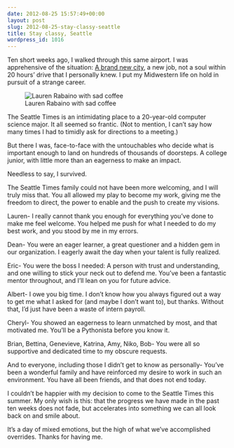 ```yaml
---
date: 2012-08-25 15:57:49+00:00
layout: post
slug: 2012-08-25-stay-classy-seattle
title: Stay classy, Seattle
wordpress_id: 1016
---
```


Ten short weeks ago, I walked through this same airport. I was apprehensive of the situation: [A brand new city](http://storify.com/laurenmichell/a-midwesterners-impressions-of-the-pacific-northwe), a new job, not a soul within 20 hours' drive that I personally knew. I put my Midwestern life on hold in pursuit of a strange career.

![Lauren Rabaino with sad coffee](lauren.jpg)  

The Seattle Times is an intimidating place to a 20-year-old computer science major. It all seemed so frantic. (Not to mention, I can't say how many times I had to timidly ask for directions to a meeting.)

But there I was, face-to-face with the untouchables who decide what is important enough to land on hundreds of thousands of doorsteps. A college junior, with little more than an eagerness to make an impact.

Needless to say, I survived.

The Seattle Times family could not have been more welcoming, and I will truly miss that. You all allowed my play to become my work, giving me the freedom to direct, the power to enable and the push to create my visions.

Lauren- I really cannot thank you enough for everything you've done to make me feel welcome. You helped me push for what I needed to do my best work, and you stood by me in my errors.

Dean- You were an eager learner, a great questioner and a hidden gem in our organization. I eagerly await the day when your talent is fully realized.

Eric- You were the boss I needed: A person with trust and understanding, and one willing to stick your neck out to defend me. You've been a fantastic mentor throughout, and I'll lean on you for future advice.

Albert- I owe you big time. I don't know how you always figured out a way to get me what I asked for (and maybe I don't want to), but thanks. Without that, I'd just have been a waste of intern payroll.

Cheryl- You showed an eagerness to learn unmatched by most, and that motivated me. You'll be a Pythonista before you know it.

Brian, Bettina, Genevieve, Katrina, Amy, Niko, Bob- You were all so supportive and dedicated time to my obscure requests.

And to everyone, including those I didn't get to know as personally- You've been a wonderful family and have reinforced my desire to work in such an environment. You have all been friends, and that does not end today.

I couldn't be happier with my decision to come to the Seattle Times this summer. My only wish is this: that the progress we have made in the past ten weeks does not fade, but accelerates into something we can all look back on and smile about.

It's a day of mixed emotions, but the high of what we've accomplished overrides. Thanks for having me.

